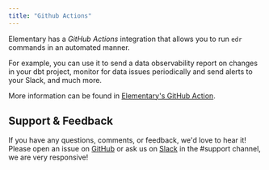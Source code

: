 ```yaml
---
title: "Github Actions"
---
```


Elementary has a _GitHub Actions_ integration that allows you to run `edr` commands in an automated manner.

For example, you can use it to send a data observability report on changes in your dbt project, monitor for data issues
periodically
and send alerts to your Slack, and much more.

More information can be found in [Elementary's GitHub Action](https://github.com/elementary-data/run-elementary-action).

## Support & Feedback

If you have any questions, comments, or feedback, we'd love to hear it!  
Please open an issue
on [GitHub](https://github.com/elementary-data/elementary/issues/new) or ask us
on [Slack](https://join.slack.com/t/elementary-community/shared_invite/zt-uehfrq2f-zXeVTtXrjYRbdE_V6xq4Rg) in the
#support channel, we are very responsive!

